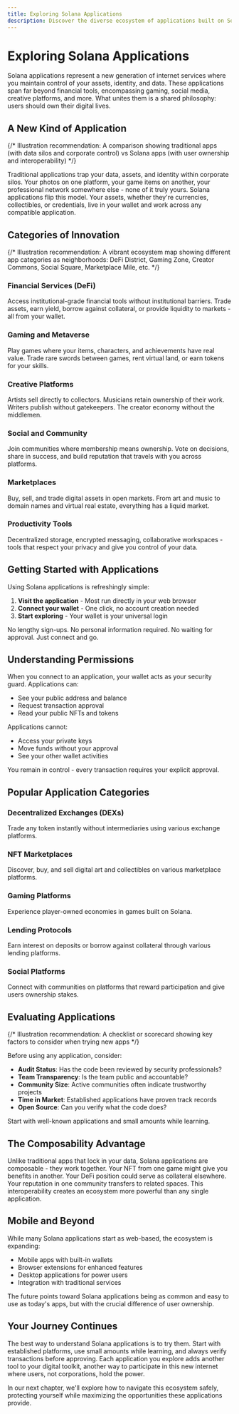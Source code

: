 ```yaml
---
title: Exploring Solana Applications
description: Discover the diverse ecosystem of applications built on Solana - from financial services and gaming to social platforms and creative tools, all accessible with just your wallet.
---
```


# Exploring Solana Applications

Solana applications represent a new generation of internet services where you maintain control of your assets, identity, and data. These applications span far beyond financial tools, encompassing gaming, social media, creative platforms, and more. What unites them is a shared philosophy: users should own their digital lives.

## A New Kind of Application

{/* Illustration recommendation: A comparison showing traditional apps (with data silos and corporate control) vs Solana apps (with user ownership and interoperability) */}

Traditional applications trap your data, assets, and identity within corporate silos. Your photos on one platform, your game items on another, your professional network somewhere else - none of it truly yours. Solana applications flip this model. Your assets, whether they're currencies, collectibles, or credentials, live in your wallet and work across any compatible application.

## Categories of Innovation

{/* Illustration recommendation: A vibrant ecosystem map showing different app categories as neighborhoods: DeFi District, Gaming Zone, Creator Commons, Social Square, Marketplace Mile, etc. */}

### Financial Services (DeFi)
Access institutional-grade financial tools without institutional barriers. Trade assets, earn yield, borrow against collateral, or provide liquidity to markets - all from your wallet.

### Gaming and Metaverse
Play games where your items, characters, and achievements have real value. Trade rare swords between games, rent virtual land, or earn tokens for your skills.

### Creative Platforms
Artists sell directly to collectors. Musicians retain ownership of their work. Writers publish without gatekeepers. The creator economy without the middlemen.

### Social and Community
Join communities where membership means ownership. Vote on decisions, share in success, and build reputation that travels with you across platforms.

### Marketplaces
Buy, sell, and trade digital assets in open markets. From art and music to domain names and virtual real estate, everything has a liquid market.

### Productivity Tools
Decentralized storage, encrypted messaging, collaborative workspaces - tools that respect your privacy and give you control of your data.

## Getting Started with Applications


Using Solana applications is refreshingly simple:

1. **Visit the application** - Most run directly in your web browser
2. **Connect your wallet** - One click, no account creation needed
3. **Start exploring** - Your wallet is your universal login

No lengthy sign-ups. No personal information required. No waiting for approval. Just connect and go.

## Understanding Permissions


When you connect to an application, your wallet acts as your security guard. Applications can:
- See your public address and balance
- Request transaction approval
- Read your public NFTs and tokens

Applications cannot:
- Access your private keys
- Move funds without your approval
- See your other wallet activities

You remain in control - every transaction requires your explicit approval.

## Popular Application Categories


### Decentralized Exchanges (DEXs)
Trade any token instantly without intermediaries using various exchange platforms.

### NFT Marketplaces
Discover, buy, and sell digital art and collectibles on various marketplace platforms.

### Gaming Platforms
Experience player-owned economies in games built on Solana.

### Lending Protocols
Earn interest on deposits or borrow against collateral through various lending platforms.

### Social Platforms
Connect with communities on platforms that reward participation and give users ownership stakes.

## Evaluating Applications

{/* Illustration recommendation: A checklist or scorecard showing key factors to consider when trying new apps */}

Before using any application, consider:

- **Audit Status**: Has the code been reviewed by security professionals?
- **Team Transparency**: Is the team public and accountable?
- **Community Size**: Active communities often indicate trustworthy projects
- **Time in Market**: Established applications have proven track records
- **Open Source**: Can you verify what the code does?

Start with well-known applications and small amounts while learning.

## The Composability Advantage


Unlike traditional apps that lock in your data, Solana applications are composable - they work together. Your NFT from one game might give you benefits in another. Your DeFi position could serve as collateral elsewhere. Your reputation in one community transfers to related spaces. This interoperability creates an ecosystem more powerful than any single application.

## Mobile and Beyond


While many Solana applications start as web-based, the ecosystem is expanding:
- Mobile apps with built-in wallets
- Browser extensions for enhanced features
- Desktop applications for power users
- Integration with traditional services

The future points toward Solana applications being as common and easy to use as today's apps, but with the crucial difference of user ownership.

## Your Journey Continues

The best way to understand Solana applications is to try them. Start with established platforms, use small amounts while learning, and always verify transactions before approving. Each application you explore adds another tool to your digital toolkit, another way to participate in this new internet where users, not corporations, hold the power.

In our next chapter, we'll explore how to navigate this ecosystem safely, protecting yourself while maximizing the opportunities these applications provide.